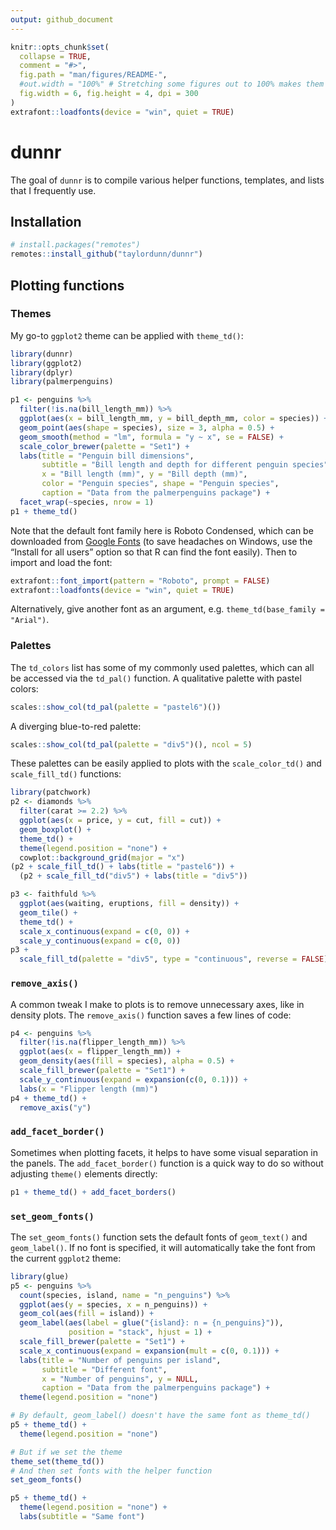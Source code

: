 ```yaml
---
output: github_document
---
```


<!-- README.md is generated from README.Rmd. Please edit that file -->

```r
knitr::opts_chunk$set(
  collapse = TRUE,
  comment = "#>",
  fig.path = "man/figures/README-",
  #out.width = "100%" # Stretching some figures out to 100% makes them look bad
  fig.width = 6, fig.height = 4, dpi = 300
)
extrafont::loadfonts(device = "win", quiet = TRUE)
```

# dunnr

<!-- badges: start -->
<!-- badges: end -->

The goal of `dunnr` is to compile various helper functions, templates, and lists that I frequently use.

## Installation

``` r
# install.packages("remotes")
remotes::install_github("taylordunn/dunnr")
```

## Plotting functions

### Themes

My go-to `ggplot2` theme can be applied with `theme_td()`:

```r
library(dunnr)
library(ggplot2)
library(dplyr)
library(palmerpenguins)

p1 <- penguins %>%
  filter(!is.na(bill_length_mm)) %>%
  ggplot(aes(x = bill_length_mm, y = bill_depth_mm, color = species)) +
  geom_point(aes(shape = species), size = 3, alpha = 0.5) +
  geom_smooth(method = "lm", formula = "y ~ x", se = FALSE) +
  scale_color_brewer(palette = "Set1") +
  labs(title = "Penguin bill dimensions",
       subtitle = "Bill length and depth for different penguin species",
       x = "Bill length (mm)", y = "Bill depth (mm)",
       color = "Penguin species", shape = "Penguin species",
       caption = "Data from the palmerpenguins package") +
  facet_wrap(~species, nrow = 1)
p1 + theme_td()
```

Note that the default font family here is Roboto Condensed, which can be downloaded from [Google Fonts](https://fonts.google.com/specimen/Roboto+Condensed) (to save headaches on Windows, use the "Install for all users" option so that R can find the font easily).
Then to import and load the font:

```r
extrafont::font_import(pattern = "Roboto", prompt = FALSE)
extrafont::loadfonts(device = "win", quiet = TRUE)
```

Alternatively, give another font as an argument, e.g. `theme_td(base_family = "Arial")`.

### Palettes

The `td_colors` list has some of my commonly used palettes, which can all be accessed via the `td_pal()` function.
A qualitative palette with pastel colors:

```r
scales::show_col(td_pal(palette = "pastel6")())
```

A diverging blue-to-red palette:

```r
scales::show_col(td_pal(palette = "div5")(), ncol = 5)
```

These palettes can be easily applied to plots with the `scale_color_td()` and `scale_fill_td()` functions:

```r
library(patchwork)
p2 <- diamonds %>%
  filter(carat >= 2.2) %>%
  ggplot(aes(x = price, y = cut, fill = cut)) +
  geom_boxplot() +
  theme_td() +
  theme(legend.position = "none") +
  cowplot::background_grid(major = "x")
(p2 + scale_fill_td() + labs(title = "pastel6")) +
  (p2 + scale_fill_td("div5") + labs(title = "div5"))
```

```r
p3 <- faithfuld %>%
  ggplot(aes(waiting, eruptions, fill = density)) +
  geom_tile() +
  theme_td() +
  scale_x_continuous(expand = c(0, 0)) +
  scale_y_continuous(expand = c(0, 0))
p3 +
  scale_fill_td(palette = "div5", type = "continuous", reverse = FALSE)
```


### `remove_axis()`

A common tweak I make to plots is to remove unnecessary axes, like in density plots.
The `remove_axis()` function saves a few lines of code:

```r
p4 <- penguins %>%
  filter(!is.na(flipper_length_mm)) %>%
  ggplot(aes(x = flipper_length_mm)) +
  geom_density(aes(fill = species), alpha = 0.5) +
  scale_fill_brewer(palette = "Set1") +
  scale_y_continuous(expand = expansion(c(0, 0.1))) +
  labs(x = "Flipper length (mm)")
p4 + theme_td() +
  remove_axis("y")
```

### `add_facet_border()`

Sometimes when plotting facets, it helps to have some visual separation in the panels.
The `add_facet_border()` function is a quick way to do so without adjusting `theme()` elements directly:

```r
p1 + theme_td() + add_facet_borders()
```

### `set_geom_fonts()`

The `set_geom_fonts()` function sets the default fonts of `geom_text()` and `geom_label()`.
If no font is specified, it will automatically take the font from the current `ggplot2` theme:

```r
library(glue)
p5 <- penguins %>%
  count(species, island, name = "n_penguins") %>%
  ggplot(aes(y = species, x = n_penguins)) +
  geom_col(aes(fill = island)) +
  geom_label(aes(label = glue("{island}: n = {n_penguins}")),
             position = "stack", hjust = 1) +
  scale_fill_brewer(palette = "Set1") +
  scale_x_continuous(expand = expansion(mult = c(0, 0.1))) +
  labs(title = "Number of penguins per island",
       subtitle = "Different font",
       x = "Number of penguins", y = NULL,
       caption = "Data from the palmerpenguins package") +
  theme(legend.position = "none")

# By default, geom_label() doesn't have the same font as theme_td()
p5 + theme_td() +
  theme(legend.position = "none")

# But if we set the theme
theme_set(theme_td())
# And then set fonts with the helper function
set_geom_fonts()

p5 + theme_td() +
  theme(legend.position = "none") +
  labs(subtitle = "Same font")
```


